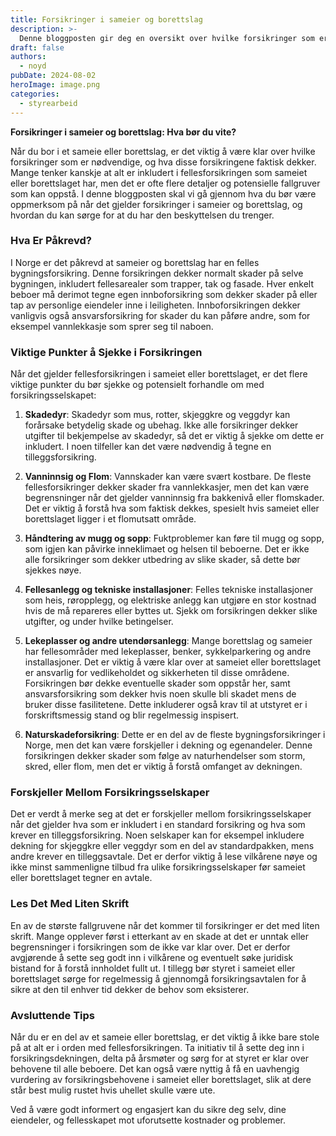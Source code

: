 ```yaml
---
title: Forsikringer i sameier og borettslag
description: >-
  Denne bloggposten gir deg en oversikt over hvilke forsikringer som er nødvendige i sameier og borettslag, og hva du bør sjekke for å sikre at både bygninger, fellesarealer og personlige eiendeler er tilstrekkelig dekket. Vi går også gjennom viktige forsikringsdetaljer som ansvar for lekeplasser, skadedyrbekjempelse, og beskyttelse mot vannskader og naturkatastrofer.
draft: false
authors:
  - noyd
pubDate: 2024-08-02
heroImage: image.png
categories:
  - styrearbeid
---
```


**Forsikringer i sameier og borettslag: Hva bør du vite?**

Når du bor i et sameie eller borettslag, er det viktig å være klar over hvilke forsikringer som er nødvendige, og hva disse forsikringene faktisk dekker. Mange tenker kanskje at alt er inkludert i fellesforsikringen som sameiet eller borettslaget har, men det er ofte flere detaljer og potensielle fallgruver som kan oppstå. I denne bloggposten skal vi gå gjennom hva du bør være oppmerksom på når det gjelder forsikringer i sameier og borettslag, og hvordan du kan sørge for at du har den beskyttelsen du trenger.

### Hva Er Påkrevd?

I Norge er det påkrevd at sameier og borettslag har en felles bygningsforsikring. Denne forsikringen dekker normalt skader på selve bygningen, inkludert fellesarealer som trapper, tak og fasade. Hver enkelt beboer må derimot tegne egen innboforsikring som dekker skader på eller tap av personlige eiendeler inne i leiligheten. Innboforsikringen dekker vanligvis også ansvarsforsikring for skader du kan påføre andre, som for eksempel vannlekkasje som sprer seg til naboen.

### Viktige Punkter å Sjekke i Forsikringen

Når det gjelder fellesforsikringen i sameiet eller borettslaget, er det flere viktige punkter du bør sjekke og potensielt forhandle om med forsikringsselskapet:

1. **Skadedyr**: Skadedyr som mus, rotter, skjeggkre og veggdyr kan forårsake betydelig skade og ubehag. Ikke alle forsikringer dekker utgifter til bekjempelse av skadedyr, så det er viktig å sjekke om dette er inkludert. I noen tilfeller kan det være nødvendig å tegne en tilleggsforsikring.

2. **Vanninnsig og Flom**: Vannskader kan være svært kostbare. De fleste fellesforsikringer dekker skader fra vannlekkasjer, men det kan være begrensninger når det gjelder vanninnsig fra bakkenivå eller flomskader. Det er viktig å forstå hva som faktisk dekkes, spesielt hvis sameiet eller borettslaget ligger i et flomutsatt område.

3. **Håndtering av mugg og sopp**: Fuktproblemer kan føre til mugg og sopp, som igjen kan påvirke inneklimaet og helsen til beboerne. Det er ikke alle forsikringer som dekker utbedring av slike skader, så dette bør sjekkes nøye.

4. **Fellesanlegg og tekniske installasjoner**: Felles tekniske installasjoner som heis, røropplegg, og elektriske anlegg kan utgjøre en stor kostnad hvis de må repareres eller byttes ut. Sjekk om forsikringen dekker slike utgifter, og under hvilke betingelser.

5. **Lekeplasser og andre utendørsanlegg**: Mange borettslag og sameier har fellesområder med lekeplasser, benker, sykkelparkering og andre installasjoner. Det er viktig å være klar over at sameiet eller borettslaget er ansvarlig for vedlikeholdet og sikkerheten til disse områdene. Forsikringen bør dekke eventuelle skader som oppstår her, samt ansvarsforsikring som dekker hvis noen skulle bli skadet mens de bruker disse fasilitetene. Dette inkluderer også krav til at utstyret er i forskriftsmessig stand og blir regelmessig inspisert.

6. **Naturskadeforsikring**: Dette er en del av de fleste bygningsforsikringer i Norge, men det kan være forskjeller i dekning og egenandeler. Denne forsikringen dekker skader som følge av naturhendelser som storm, skred, eller flom, men det er viktig å forstå omfanget av dekningen.

### Forskjeller Mellom Forsikringsselskaper

Det er verdt å merke seg at det er forskjeller mellom forsikringsselskaper når det gjelder hva som er inkludert i en standard forsikring og hva som krever en tilleggsforsikring. Noen selskaper kan for eksempel inkludere dekning for skjeggkre eller veggdyr som en del av standardpakken, mens andre krever en tilleggsavtale. Det er derfor viktig å lese vilkårene nøye og ikke minst sammenligne tilbud fra ulike forsikringsselskaper før sameiet eller borettslaget tegner en avtale.

### Les Det Med Liten Skrift

En av de største fallgruvene når det kommer til forsikringer er det med liten skrift. Mange opplever først i etterkant av en skade at det er unntak eller begrensninger i forsikringen som de ikke var klar over. Det er derfor avgjørende å sette seg godt inn i vilkårene og eventuelt søke juridisk bistand for å forstå innholdet fullt ut. I tillegg bør styret i sameiet eller borettslaget sørge for regelmessig å gjennomgå forsikringsavtalen for å sikre at den til enhver tid dekker de behov som eksisterer.

### Avsluttende Tips

Når du er en del av et sameie eller borettslag, er det viktig å ikke bare stole på at alt er i orden med fellesforsikringen. Ta initiativ til å sette deg inn i forsikringsdekningen, delta på årsmøter og sørg for at styret er klar over behovene til alle beboere. Det kan også være nyttig å få en uavhengig vurdering av forsikringsbehovene i sameiet eller borettslaget, slik at dere står best mulig rustet hvis uhellet skulle være ute.

Ved å være godt informert og engasjert kan du sikre deg selv, dine eiendeler, og fellesskapet mot uforutsette kostnader og problemer.
